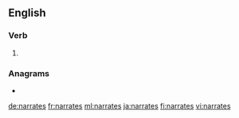 {{also|narrâtes}}
==English==

===Verb===
{{head|en|verb form}}

# {{en-third-person singular of|narrate}}

===Anagrams===
* {{l|en|Sartrean}}

[[de:narrates]]
[[fr:narrates]]
[[ml:narrates]]
[[ja:narrates]]
[[fi:narrates]]
[[vi:narrates]]